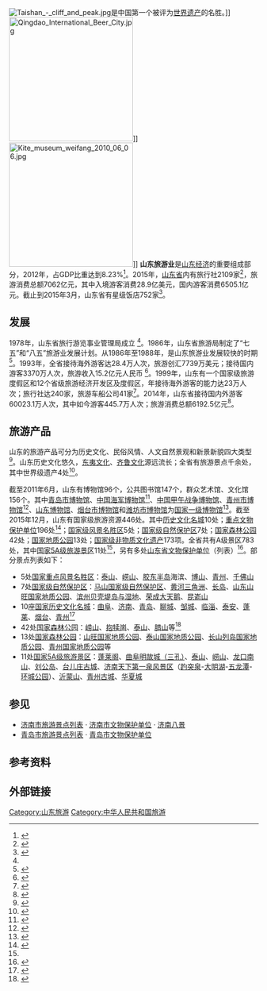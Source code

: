 [[File:Taishan_-_cliff_and_peak.jpg|thumb]]是中国第一个被评为[[世界遗产|世界遗产]]的名胜。]]
[[File:Qingdao_International_Beer_City.jpg|250px]]]]
[[File:Kite_museum_weifang_2010_06_06.jpg|250px]]]]
'''山东旅游业'''是[[山东经济|山东经济]]的重要组成部分，2012年，占GDP比重达到8.23%<ref>{{cite web|author1=孙学学|title=山东省旅游业晋升"支柱级" GDP比重达到8.23%|url=http://travel.ce.cn/news/hyxw/201202/23/t20120223_23099584.shtml|website=中国经济网|publisher=中国网|accessdate=2016-12-05|date=2012-02-23|deadurl=yes|archiveurl=https://web.archive.org/web/20130429155321/http://travel.ce.cn/news/hyxw/201202/23/t20120223_23099584.shtml|archivedate=2013-04-29}}</ref>。2015年，[[山东省|山东省]]内有旅行社2109家<ref>{{cite web|author1=国家统计局山东调查总队|title=旅游业情况|url=http://www.stats-sd.gov.cn/tjnj/nj2016/indexch.htm|website=山东统计年鉴2016|publisher=山东省统计局|accessdate=2016-12-05|archive-date=2018-05-05|archive-url=https://web.archive.org/web/20180505054752/http://www.stats-sd.gov.cn/tjnj/nj2016/indexch.htm|dead-url=yes}}</ref>，旅游消费总额7062亿元，其中入境游客消费28.9亿美元，国内游客消费6505.1亿元。截止到2015年3月，山东省有星级饭店752家<ref name=sdta>{{cite web|title=文化圣地度假天堂——中国山东欢迎您|url=http://www.sdta.gov.cn/public/hygks.jsp|website=山东旅游政务网|accessdate=2016-11-30|archive-url=https://web.archive.org/web/20161230210654/http://www.sdta.gov.cn/public/hygks.jsp|archive-date=2016-12-30|dead-url=yes}}</ref>。

==发展==
1978年，山东省旅行游览事业管理局成立 <ref name=tiyao/>。1986年，山东省旅游局制定了“七五”和“八五”旅游业发展计划。从1986年至1988年，是山东旅游业发展较快的时期<ref>{{cite book|author1=山东省地方史志编纂委员会|title=山东省志: 旅游志|date=2001|publisher=山东人民出版社|pages=10|url=https://books.google.de/books?id=dvnlAAAAMAAJ&q|accessdate=2016-12-05|archive-date=2019-05-19|archive-url=https://web.archive.org/web/20190519004515/https://books.google.de/books?id=dvnlAAAAMAAJ&q}}</ref>。1993年，全省接待海外游客达28.4万人次，旅游创汇7739万美元；接待国内游客3370万人次，旅游收入15.2亿元人民币 <ref name=tiyao>{{cite book|title=山东省新编地方志总目提要|date=2006|publisher=山东省地图出版社|url=https://books.google.de/books?id=hmMLAQAAMAAJ&q|accessdate=2016-12-05|archive-date=2019-05-20|archive-url=https://web.archive.org/web/20190520154002/https://books.google.de/books?id=hmMLAQAAMAAJ&q}}</ref>。1999年，山东有一个国家级旅游度假区和12个省级旅游经济开发区及度假区，年接待海外游客的能力达23万人次；旅行社达240家，旅游车船公司41家<ref>{{cite book|author1=栾炳焕|title=山东经济问题硏究|date=1999|publisher=山东大学出版社|pages=115|url=https://books.google.de/books?id=TaRbAAAAIAAJ&q|accessdate=2016-12-05|archive-date=2019-05-20|archive-url=https://web.archive.org/web/20190520043635/https://books.google.de/books?id=TaRbAAAAIAAJ&q}}</ref>。2014年，山东省接待国内外游客60023.1万人次，其中如今游客445.7万人次；旅游消费总额6192.5亿元<ref>{{cite web|title=山东旅游业迈入“6000亿元”时代|url=http://www.shandong.gov.cn/art/2015/1/26/art_1162_46165.html|website=[[山东省人民政府|山东省人民政府]]|publisher=大众日报|accessdate=2016-12-05|date=2015-01-26}}{{dead link|date=2017年12月 |bot=InternetArchiveBot |fix-attempted=yes }}</ref>。
==旅游产品==
山东的旅游产品可分为历史文化、民俗风情、人文自然景观和新景新貌四大类型<ref>{{cite web|author1=张莉莉|title=山东旅游业发展前景广阔|url=http://www.rwzr.cn/Html/bhkf/tsfx/52920071107104400.html|website=人文自然网|accessdate=2016-12-05|archive-date=2012-05-05|archive-url=https://web.archive.org/web/20120505071519/http://www.rwzr.cn/Html/bhkf/tsfx/52920071107104400.html|dead-url=no}}</ref>。山东历史文化悠久，[[东夷|东夷文化]]、[[齐鲁文化|齐鲁文化]]源远流长；全省有旅游景点千余处，其中世界级遗产4处<ref>{{cite web|title=文化圣地 度假天堂|url=http://www.sdta.gov.cn/public/hygks.jsp|website=山东旅游政务网|accessdate=2016-12-05|archive-url=https://web.archive.org/web/20161230210654/http://www.sdta.gov.cn/public/hygks.jsp|archive-date=2016-12-30|dead-url=yes}}</ref>。

截至2011年6月，山东有博物馆96个，公共图书馆147个，群众艺术馆、文化馆156个。其中[[青岛市博物馆|青岛市博物馆]]、[[中国海军博物馆|中国海军博物馆]]<ref>{{cite web|author1=张明|title=中国官方公布首批83家“国家一级博物馆”名单|url=http://www.chinanews.com/cul/news/2008/05-18/1254183.shtml|website=中国新闻网|accessdate=2016-12-04|date=2008-05-18|deadurl=no|archiveurl=https://web.archive.org/web/20160912180452/http://www.chinanews.com/cul/news/2008/05-18/1254183.shtml|archivedate=2016-09-12}}</ref>、[[刘公岛|中国甲午战争博物馆]]、[[青州市博物馆|青州市博物馆]]<ref>{{cite web|title=青州博物馆简介|url=http://www.qzbowuguan.com/jianjie.asp|website=官网网站|publisher=青州博物馆|accessdate=2016-12-04|deadurl=yes|archiveurl=https://web.archive.org/web/20161220053649/http://www.qzbowuguan.com/jianjie.asp|archivedate=2016-12-20|df=}}</ref>、[[山东博物馆|山东博物馆]]、[[烟台市博物馆|烟台市博物馆]]和[[潍坊市博物馆|潍坊市博物馆]]为[[国家一级博物馆|国家一级博物馆]]<ref>{{cite web|title=关于发布第二批国家一级博物馆名单的通知|url=http://www.gov.cn/zwgk/2012-12/07/content_2285163.htm|website=中央政府门户网站|publisher=国家文物局|accessdate=2016-12-04|date=2012-11-15|deadurl=no|archiveurl=https://web.archive.org/web/20161220083054/http://www.gov.cn/zwgk/2012-12/07/content_2285163.htm|archivedate=2016-12-20}}</ref>。截至2015年12月，山东有国家级旅游资源446处。其中[[历史文化名城|历史文化名城]]10处；[[山东全国重点文物保护单位列表|重点文物保护单位]]196处<ref>{{cite web|url=http://www.bjww.gov.cn/wbsj/zdwbdw.htm|title=全国重点文物保护单位|publisher=北京市文物局|date=|accessdate=2017-02-18|deadurl=no|archiveurl=https://web.archive.org/web/20170227135643/http://www.bjww.gov.cn/wbsj/zdwbdw.htm|archivedate=2017-02-27}}</ref>；[[国家级风景名胜区|国家级风景名胜区]]5处；[[国家级自然保护区|国家级自然保护区]]7处；[[国家森林公园列表|国家森林公园]]42处；[[国家地质公园|国家地质公园]]13处；[[国家级非物质文化遗产|国家级非物质文化遗产]]173项。全省共有A级景区783处，其中[[国家5A级旅游景区|国家5A级旅游景区]]11处<ref name=sdta/>，另有多处[[山东省文物保护单位|山东省文物保护单位]]（列表）<ref name="第三批">{{cite web |language= |publisher=法搜网 |title=山东省人民政府关于公布第三批省级文物保护单位名单的通知 |url=http://www.fsou.com/html/text/lar/168947/16894736.html |author=山东省人民政府 |date=2006年12月7日 |accessdate=2009-06-24 |deadurl=yes |archiveurl=https://web.archive.org/web/20130928120327/http://www.fsou.com/html/text/lar/168947/16894736.html |archivedate=2013年9月28日 }}</ref>。部分景点列表如下：
*5处[[国家重点风景名胜区|国家重点风景名胜区]]：[[泰山|泰山]]、[[崂山|崂山]]、[[胶东半岛|胶东半岛]]海滨、[[博山|博山]]、[[青州|青州]]、[[千佛山|千佛山]]
*7处[[国家级自然保护区|国家级自然保护区]]：[[马山国家级自然保护区|马山国家级自然保护区]]、[[黄河三角洲|黄河三角洲]]、[[长山列岛|长岛]]、[[山东山旺国家地质公园|山东山旺国家地质公园]]、[[滨州贝壳堤岛与湿地|滨州贝壳堤岛与湿地]]、[[荣成大天鹅|荣成大天鹅]]、[[昆嵛山|昆嵛山]]
*10座[[国家历史文化名城|国家历史文化名城]]：[[曲阜|曲阜]]、[[济南|济南]]、[[青岛|青岛]]、[[聊城|聊城]]、[[邹城|邹城]]、[[临淄|临淄]]、[[泰安|泰安]]、[[蓬莱市|蓬莱]]、[[烟台|烟台]]、[[青州|青州]]<ref>{{cite web|author1=单非|title=历史文化名城承载着文化山东的厚度和热度|url=http://www.sd.xinhuanet.com/lh/2014-11/26/c_1113417491.htm|website=中国山东网|accessdate=2016-12-02|date=2014-11-26|deadurl=yes|archiveurl=https://web.archive.org/web/20170305025006/http://www.sd.xinhuanet.com/lh/2014-11/26/c_1113417491.htm|archivedate=2017-03-05}}</ref>
*42处[[国家森林公园列表|国家森林公园]]：[[崂山|崂山]]、[[抱犊崮|抱犊崮]]、[[泰山|泰山]]、[[腊山国家森林公园|腊山]]等<ref>{{cite web|title=山东旅游风景区名录|url=http://www.gjgy.com/provCNSD.html|website=国家公园网|accessdate=2017-02-18|deadurl=no|archiveurl=https://web.archive.org/web/20160401171649/http://www.gjgy.com/provCNSD.html|archivedate=2016-04-01}}</ref>
*13处[[国家森林公园|国家森林公园]]：[[山旺国家地质公园|山旺国家地质公园]]、[[泰山国家地质公园|泰山国家地质公园]]、[[长山列岛国家地质公园|长山列岛国家地质公园]]、[[青州国家地质公园|青州国家地质公园]]等
*11处[[国家5A级旅游景区|国家5A级旅游景区]]：[[蓬莱阁|蓬莱阁]]、[[曲阜的孔庙、孔林、孔府|曲阜明故城（三孔）]]、[[泰山|泰山]]、[[崂山|崂山]]、[[龙口南山|龙口南山]]、[[刘公岛|刘公岛]]、[[台儿庄古城|台儿庄古城]]、[[济南天下第一泉风景区|济南天下第一泉风景区]]（[[趵突泉|趵突泉]]-[[大明湖|大明湖]]-[[五龙潭_(济南)|五龙潭]]-[[环城公园|环城公园]]）、[[沂蒙山|沂蒙山]]、[[青州古城|青州古城]]、[[威海华夏城|华夏城]]

==参见==
* [[济南市旅游景点列表|济南市旅游景点列表]] · [[济南市文物保护单位|济南市文物保护单位]] · [[济南八景|济南八景]]
* [[青岛市旅游景点列表|青岛市旅游景点列表]] · [[青岛市文物保护单位|青岛市文物保护单位]]

==参考资料==
{{Reflist|25em}}

== 外部链接 ==
{{commons|Shandong}}
{{Shandong topics|state=expanded}}
[[Category:山东旅游|Category:山东旅游]]
[[Category:中华人民共和国旅游|Category:中华人民共和国旅游]]